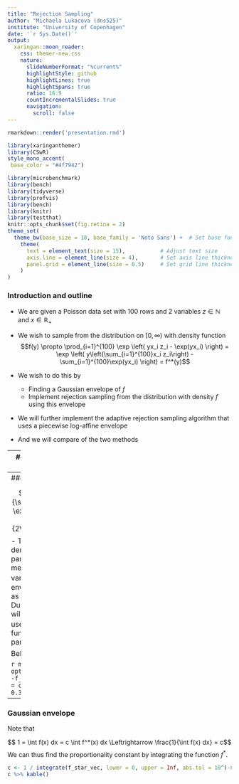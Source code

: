 ```yaml
---
title: "Rejection Sampling"
author: "Michaela Lukacova (dns525)"
institute: "University of Copenhagen"
date: '`r Sys.Date()`'
output:
  xaringan::moon_reader:
    css: themer-new.css
    nature:
      slideNumberFormat: "%current%"
      highlightStyle: github
      highlightLines: true
      highlightSpans: true
      ratio: 16:9
      countIncrementalSlides: true
      navigation:
        scroll: false
---
```

<style type="text/css">
.remark-slide-content {
    font-size: 18px;
        padding: 1em 4em 1em 4em;
    }
.remark-slide-content > h1 {
  font-size: 40px;
}
.remark-slide-scaler {
    overflow-y: auto;
    overflow-x: auto;
}
</style>

```r
rmarkdown::render('presentation.rmd')
```

```r
library(xaringanthemer)
library(CSwR)
style_mono_accent(
 base_color = "#4f7942")
```

```r
library(microbenchmark)
library(bench)
library(tidyverse)
library(profvis)
library(bench)
library(knitr)
library(testthat)
knitr::opts_chunk$set(fig.retina = 2)
theme_set(
  theme_bw(base_size = 18, base_family = 'Noto Sans') +  # Set base font size and family
    theme(
      text = element_text(size = 15),           # Adjust text size
      axis.line = element_line(size = 4),       # Set axis line thickness (use `size` not `linewidth`)
      panel.grid = element_line(size = 0.5)     # Set grid line thickness
    )
)
```

### Introduction and outline

- We are given a Poisson data set with 100 rows and $2$ variables $z \in \mathbb{N}$ and $x \in \mathbb{R}_+$

- We wish to sample from the distribution on $[0, \infty)$ with density function 
$$f(y) \propto \prod_{i=1}^{100} \exp \left( yx_i z_i - \exp(yx_i) \right) =  \exp \left( y\left(\sum_{i=1}^{100}x_i z_i\right) - \sum_{i=1}^{100}\exp(yx_i) \right) = f^*(y)$$
- We wish to do this by
  + Finding a Gaussian envelope of $f$  
  + Implement rejection sampling from the distribution with density $f$ using this envelope
  
- We will further implement the adaptive rejection sampling algorithm that uses a piecewise log-affine envelope

- And we will compare of the two methods

---
### The Gaussian Envelope

To do rejection sampling one needs an envelope. The envelope should satisfy



We wish to use a Gaussian envelope, which means that We start out by plotting the function $f^*$ that we are given.  

```r
ggplot() +
  geom_function(fun = f_star_vec) +  
  labs(x = expression(y),
       y = expression({f^{"*"}}(y)))
```

---
###


$$g(y) = \frac{1}{\sqrt{2\pi\sigma^2}} \exp\left( - \frac{(y- \mu)^2}{2\sigma^2}\right)$$
- The Gaussian density has two parameters, the mean $\mu$ and the variance $\sigma^2$ 
- The envelope should be as tight as possible
  + Due to symmetry we will pick the me we use the max of the $f^*$ function as the mean parameter

Bel

```r
mu_opt <- optimize(function(y) -f_star(y), interval = c(0.2, 0.3))$minimum
mu_opt
```


---
### Gaussian envelope

Note that

$$ 1 = \int f(x) dx = c \int f^*(x) dx \Leftrightarrow \frac{1}{\int f(x) dx} = c$$
We can thus find the proportionality constant by integrating the function $f^*$.
```r
c <- 1 / integrate(f_star_vec, lower = 0, upper = Inf, abs.tol = 10^(-60))$value
c %>% kable()
```

